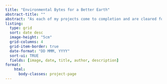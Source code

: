 ```yaml
---
title: "Environmental Bytes for a Better Earth"
abstract-title: ""
abstract: "As each of my projects come to completion and are cleared for public release my thought process and findings will be published here. Below you can find a wide range of topics, from the feeling of my first publication and future publications since, to current analysis workflows I use and new techniques I am trying out."
listing:
  type: grid
  sort: date desc
  image-height: "5cm"
  grid-columns: 4
  grid-item-border: true
  date-format: "DD MMM, YYYY"
  sort-ui: TRUE
  fields: [image, date, title, author, description]
format:
    html:
      body-classes: project-page
---
```


::: {.column-screen}
```{=html}
<html lang="en">
<head>
  <meta charset="UTF-8">
  <meta http-equiv="X-UA-Compatible content="IE=edge">
  <meta name="viewport" content = "width=device-width, initial-scale=1.0">
  <title>Document</title>
</head>

  <div class="project-background"></div>

```

:::
